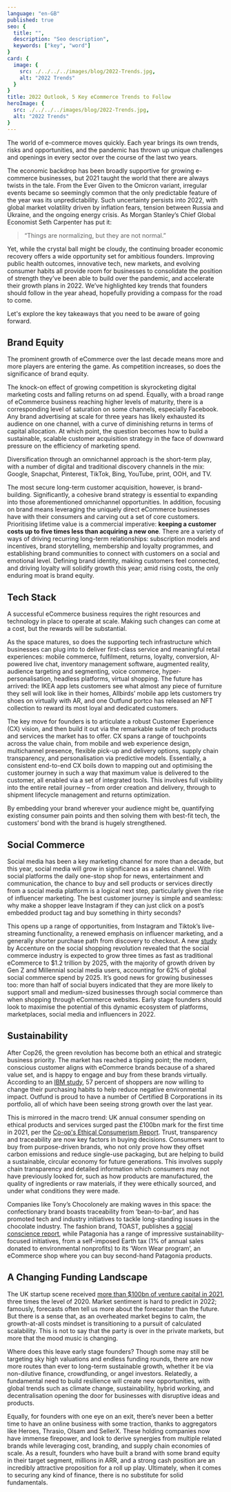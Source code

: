 ```yaml
---
language: "en-GB"
published: true
seo: {
  title: "",
  description: "Seo description",
  keywords: ["key", "word"]
}
card: {
  image: {
    src: ./../../../images/blog/2022-Trends.jpg,
    alt: "2022 Trends"
  }
}
title: 2022 Outlook, 5 Key eCommerce Trends to Follow
heroImage: {
  src: ./../../../images/blog/2022-Trends.jpg,
  alt: "2022 Trends"
}
---
```


The world of e-commerce moves quickly. Each year brings its own trends, risks and opportunities, and the pandemic has thrown up unique challenges and openings in every sector over the course of the last two years. 


The economic backdrop has been broadly supportive for growing e-commerce businesses, but 2021 taught the world that there are always twists in the tale. From the Ever Given to the Omicron variant, irregular events became so seemingly common that the only predictable feature of the year was its unpredictability. Such uncertainty persists into 2022, with global market volatility driven by inflation fears, tension between Russia and Ukraine, and the ongoing energy crisis. As Morgan Stanley’s Chief Global Economist Seth Carpenter has put it:

> “Things are normalizing, but they are not normal.”

Yet, while the crystal ball might be cloudy, the continuing broader economic recovery offers a wide opportunity set for ambitious founders. Improving public health outcomes, innovative tech, new markets, and evolving consumer habits all provide room for businesses to consolidate the position of strength they’ve been able to build over the pandemic, and accelerate their growth plans in 2022. We’ve highlighted key trends that founders should follow in the year ahead, hopefully providing a compass for the road to come.

Let's explore the key takeaways that you need to be aware of going forward.

## Brand Equity

The prominent growth of eCommerce over the last decade means more and more players are entering the game. As competition increases, so does the significance of brand equity. 

The knock-on effect of growing competition is skyrocketing digital marketing costs and falling returns on ad spend. Equally, with a broad range of eCommerce business reaching higher levels of maturity, there is a corresponding level of saturation on some channels, especially Facebook. Any brand advertising at scale for three years has likely exhausted its audience on one channel, with a curve of diminishing returns in terms of capital allocation. At which point, the question becomes how to build a sustainable, scalable customer acquisition strategy in the face of downward pressure on the efficiency of marketing spend.

Diversification through an omnichannel approach is the short-term play, with a number of digital and traditional discovery channels in the mix: Google, Snapchat, Pinterest, TikTok, Bing, YouTube, print, OOH, and TV. 

The most secure long-term customer acquisition, however, is brand-building. Significantly, a cohesive brand strategy is essential to expanding into those aforementioned omnichannel opportunities. In addition, focusing on brand means leveraging the uniquely direct eCommerce businesses have with their consumers and carving out a set of core customers. Prioritising lifetime value is a commercial imperative: **keeping a customer costs up to five times less than acquiring a new one**. There are a variety of ways of driving recurring long-term relationships: subscription models and incentives, brand storytelling, membership and loyalty programmes, and establishing brand communities to connect with customers on a social and emotional level. Defining brand identity, making customers feel connected, and driving loyalty will solidify growth this year; amid rising costs, the only enduring moat is brand equity. 

## Tech Stack
A successful eCommerce business requires the right resources and technology in place to operate at scale. Making such changes can come at a cost, but the rewards will be substantial. 

As the space matures, so does the supporting tech infrastructure which businesses can plug into to deliver first-class service and meaningful retail experiences: mobile commerce, fulfilment, returns, loyalty, conversion, AI-powered live chat, inventory management software, augmented reality, audience targeting and segmenting, voice commerce, hyper-personalisation, headless platforms, virtual shopping. The future has arrived: the IKEA app lets customers see what almost any piece of furniture they sell will look like in their homes, Allbirds’ mobile app lets customers try shoes on virtually with AR, and one Outfund portco has released an NFT collection to reward its most loyal and dedicated customers. 

The key move for founders is to articulate a robust Customer Experience (CX) vision, and then build it out via the remarkable suite of tech products and services the market has to offer. CX spans a range of touchpoints across the value chain, from mobile and web experience design, multichannel presence, flexible pick-up and delivery options, supply chain transparency, and personalisation via predictive models. Essentially, a consistent end-to-end CX boils down to mapping out and optimising the customer journey in such a way that maximum value is delivered to the customer, all enabled via a set of integrated tools. This involves full visibility into the entire retail journey – from order creation and delivery, through to shipment lifecycle management and returns optimization. 

By embedding your brand wherever your audience might be, quantifying existing consumer pain points and then solving them with best-fit tech, the customers’ bond with the brand is hugely strengthened. 

## Social Commerce
Social media has been a key marketing channel for more than a decade, but this year, social media will grow in significance as a sales channel. With social platforms the daily one-stop shop for news, entertainment and communication, the chance to buy and sell products or services directly from a social media platform is a logical next step, particularly given the rise of influencer marketing. The best customer journey is simple and seamless: why make a shopper leave Instagram if they can just click on a post’s embedded product tag and buy something in thirty seconds?

This opens up a range of opportunities, from Instagram and Tiktok’s live-streaming functionality, a renewed emphasis on influencer marketing, and a generally shorter purchase path from discovery to checkout. A new [study](https://newsroom.accenture.com/news/shopping-on-social-media-platforms-expected-to-reach-1-2-trillion-globally-by-2025-new-accenture-study-finds.htm) by Accenture on the social shopping revolution revealed that the social commerce industry is expected to grow three times as fast as traditional eCommerce to $1.2 trillion by 2025, with the majority of growth driven by Gen Z and Millennial social media users, accounting for 62% of global social commerce spend by 2025. It’s good news for growing businesses too: more than half of social buyers indicated that they are more likely to support small and medium-sized businesses through social commerce than when shopping through eCommerce websites. Early stage founders should look to maximise the potential of this dynamic ecosystem of platforms, marketplaces, social media and influencers in 2022.

## Sustainability

After Cop26, the green revolution has become both an ethical and strategic business priority. The market has reached a tipping point; the modern, conscious customer aligns with eCommerce brands because of a shared value set, and is happy to engage and buy from these brands virtually. According to an [IBM study](https://newsroom.ibm.com/2020-01-10-IBM-Study-Purpose-and-Provenance-Drive-Bigger-Profits-for-Consumer-Goods-In-2020), 57 percent of shoppers are now willing to change their purchasing habits to help reduce negative environmental impact. Outfund is proud to have a number of Certified B Corporations in its portfolio, all of which have been seeing strong growth over the last year.

This is mirrored in the macro trend: UK annual consumer spending on ethical products and services surged past the £100bn mark for the first time in 2021, per the [Co-op's Ethical Consumerism Report](https://www.co-operative.coop/media/news-releases/ethical-spending-hits-record-highs-and-shoppers-are-increasing-plant-based).  Trust, transparency and traceability are now key factors in buying decisions. Consumers want to buy from purpose-driven brands, who not only prove how they offset carbon emissions and reduce single-use packaging, but are helping to build a sustainable, circular economy for future generations. This involves supply chain transparency and detailed information which consumers may not have previously looked for, such as how products are manufactured, the quality of ingredients or raw materials, if they were ethically sourced, and under what conditions they were made.

Companies like Tony’s Chocolonely are making waves in this space: the confectionary brand boasts traceability from ‘bean-to-bar’, and has promoted tech and industry initiatives to tackle long-standing issues in the chocolate industry. The fashion brand, TOAST, publishes a [social conscience report](https://www.toa.st/pages/social-conscience), while Patagonia has a range of impressive sustainability-focused initiatives, from a self-imposed Earth tax (1% of annual sales donated to environmental nonprofits) to its ‘Worn Wear program’, an eCommerce shop where you can buy second-hand Patagonia products.

## A Changing Funding Landscape

The UK startup scene received [more than $100bn of venture capital in 2021](https://atomico.com/insights/launching-the-7th-annual-state-of-european-tech-report), three times the level of 2020. Market sentiment is hard to predict in 2022; famously, forecasts often tell us more about the forecaster than the future. But there is a sense that, as an overheated market begins to calm, the growth-at-all costs mindset is transitioning to a pursuit of calculated scalability. This is not to say that the party is over in the private markets, but more that the mood music is changing. 

Where does this leave early stage founders? Though some may still be targeting sky high valuations and endless funding rounds, there are now more routes than ever to long-term sustainable growth, whether it be via non-dilutive finance, crowdfunding, or angel investors. Relatedly, a fundamental need to build resilience will create new opportunities, with global trends such as climate change, sustainability, hybrid working, and decentralisation opening the door for businesses with disruptive ideas and products.

Equally, for founders with one eye on an exit, there’s never been a better time to have an online business with some traction, thanks to aggregators like Heroes, Thrasio, Olsam and SellerX. These holding companies now have immense firepower, and look to derive synergies from multiple related brands while leveraging cost, branding, and supply chain economies of scale. As a result, founders who have built a brand with some brand equity in their target segment, millions in ARR, and a strong cash position are an incredibly attractive proposition for a roll up play. Ultimately, when it comes to securing any kind of finance, there is no substitute for solid fundamentals.
